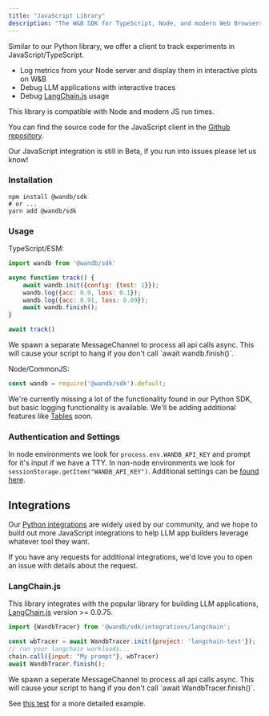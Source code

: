 ```yaml
---
title: "JavaScript Library"
description: "The W&B SDK for TypeScript, Node, and modern Web Browsers"
---
```


Similar to our Python library, we offer a client to track experiments in JavaScript/TypeScript.

* Log metrics from your Node server and display them in interactive plots on W\&B
* Debug LLM applications with interactive traces
* Debug [LangChain.js](https://github.com/hwchase17/langchainjs) usage

This library is compatible with Node and modern JS run times.

You can find the source code for the JavaScript client in the [Github repository](https://github.com/wandb/wandb-js).

<Note>
  Our JavaScript integration is still in Beta, if you run into issues please let us know!
</Note>

### Installation

```
npm install @wandb/sdk
# or ...
yarn add @wandb/sdk
```

### Usage

TypeScript/ESM:

```js
import wandb from '@wandb/sdk'

async function track() {
    await wandb.init({config: {test: 1}});
    wandb.log({acc: 0.9, loss: 0.1});
    wandb.log({acc: 0.91, loss: 0.09});
    await wandb.finish();
}

await track()
```

<Warning>
  We spawn a separate MessageChannel to process all api calls async. This will cause your script to hang if you don't call `await wandb.finish()`.
</Warning>

Node/CommonJS:

```js
const wandb = require('@wandb/sdk').default;
```

We're currently missing a lot of the functionality found in our Python SDK, but basic logging functionality is available. We'll be adding additional features like [Tables](/guides/tables?utm_source=github\&utm_medium=code\&utm_campaign=wandb\&utm_content=readme) soon.

### Authentication and Settings

In node environments we look for `process.env.WANDB_API_KEY` and prompt for it's input if we have a TTY. In non-node environments we look for `sessionStorage.getItem("WANDB_API_KEY")`. Additional settings can be [found here](https://github.com/wandb/wandb-js/blob/main/src/sdk/lib/config.ts).

## Integrations

Our [Python integrations](/guides/integrations) are widely used by our community, and we hope to build out more JavaScript integrations to help LLM app builders leverage whatever tool they want.

If you have any requests for additional integrations, we'd love you to open an issue with details about the request.

### LangChain.js

This library integrates with the popular library for building LLM applications, [LangChain.js](https://github.com/hwchase17/langchainjs) version >= 0.0.75.

```js
import {WandbTracer} from '@wandb/sdk/integrations/langchain';

const wbTracer = await WandbTracer.init({project: 'langchain-test'});
// run your langchain workloads...
chain.call({input: "My prompt"}, wbTracer)
await WandbTracer.finish();
```

<Warning>
  We spawn a seperate MessageChannel to process all api calls async. This will cause your script to hang if you don't call `await WandbTracer.finish()`.
</Warning>

See [this test](https://github.com/wandb/wandb-js/blob/main/src/sdk/integrations/langchain/langchain.test.ts) for a more detailed example.
